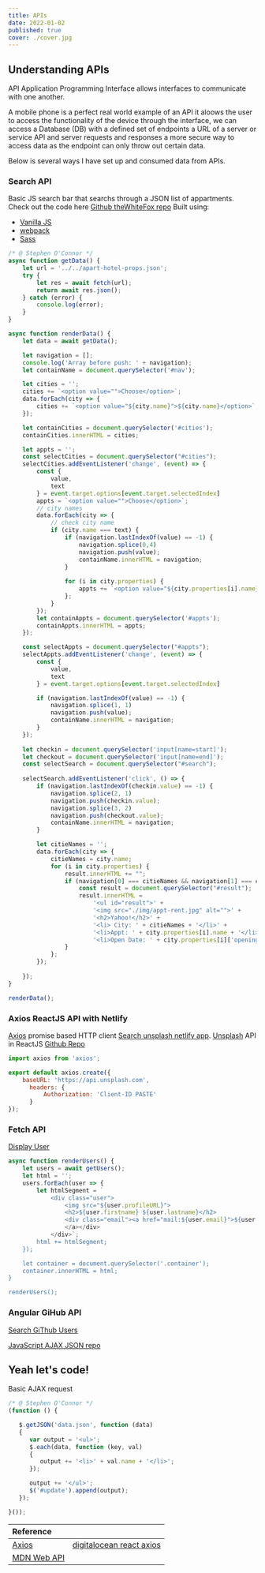 ```yaml
---
title: APIs
date: 2022-01-02
published: true
cover: ./cover.jpg
---
```


## Understanding APIs
API Application Programming Interface allows interfaces to communicate with one another. 

A mobile phone is a perfect real world example of an API it aloows the user to access the functionality of the device through the interface, we can access a Database (DB) with a defined set of endpoints a URL of a server or service API and server requests and responses a more secure way to access data as the endpoint can only throw out certain data.

Below is several ways I have set up and consumed data from APIs.

### Search API
Basic JS search bar that searchs through a JSON list of appartments. Check out the code here [Github theWhiteFox repo](https://github.com/theWhiteFox/search-appts)
Built using:
- [Vanilla JS](http://vanilla-js.com/)
- [webpack](https://webpack.js.org/)
- [Sass](https://sass-lang.com/)

```jsx
/* @ Stephen O'Connor */
async function getData() {
    let url = '../../apart-hotel-props.json';
    try {
        let res = await fetch(url);
        return await res.json();
    } catch (error) {
        console.log(error);
    }
}

async function renderData() {
    let data = await getData();

    let navigation = [];
    console.log('Array before push: ' + navigation);
    let containName = document.querySelector('#nav');

    let cities = '';
    cities += `<option value="">Choose</option>`;
    data.forEach(city => {
        cities += `<option value="${city.name}">${city.name}</option>`;
    });

    let containCities = document.querySelector('#cities');
    containCities.innerHTML = cities;

    let appts = '';
    const selectCities = document.querySelector("#cities");
    selectCities.addEventListener('change', (event) => {
        const {
            value,
            text
        } = event.target.options[event.target.selectedIndex]
        appts = `<option value="">Choose</option>`;
        // city names
        data.forEach(city => {
            // check city name
            if (city.name === text) {
                if (navigation.lastIndexOf(value) == -1) {
                    navigation.splice(0,4)
                    navigation.push(value);
                    containName.innerHTML = navigation;
                }
                
                for (i in city.properties) {
                    appts += `<option value="${city.properties[i].name}">${city.properties[i].name}</option>`;
                };
            }
        });
        let containAppts = document.querySelector('#appts');
        containAppts.innerHTML = appts;
    });

    const selectAppts = document.querySelector("#appts");
    selectAppts.addEventListener('change', (event) => {
        const {
            value,
            text
        } = event.target.options[event.target.selectedIndex]

        if (navigation.lastIndexOf(value) == -1) {
            navigation.splice(1, 1)
            navigation.push(value);
            containName.innerHTML = navigation;
        }
    });
    
    let checkin = document.querySelector('input[name=start]');
    let checkout = document.querySelector('input[name=end]');
    const selectSearch = document.querySelector("#search");
    
    selectSearch.addEventListener('click', () => {
        if (navigation.lastIndexOf(checkin.value) == -1) {
            navigation.splice(2, 1)
            navigation.push(checkin.value);
            navigation.splice(3, 2)
            navigation.push(checkout.value);
            containName.innerHTML = navigation;
        }

        let citieNames = '';
        data.forEach(city => {
            citieNames = city.name;
            for (i in city.properties) {
                result.innerHTML += "";
                if (navigation[0] === citieNames && navigation[1] === city.properties[i].name) {
                    const result = document.querySelector("#result");
                    result.innerHTML = 
                        '<ul id="result">' +
                        '<img src="./img/appt-rent.jpg" alt="">' +
                        '<h2>Yahoo!</h2>' +
                        '<li> City: ' + citieNames + '</li>' +
                        '<li>Appt: ' + city.properties[i].name + '</li>' +
                        '<li>Open Date: ' + city.properties[i]['opening-date'] + '</li></ul>';
                }
            };
        });
        
    });
}

renderData();

```

### Axios ReactJS API with Netlify

[Axios](https://axios-http.com/) promise based HTTP client [Search unsplash netlify app](https://react-search-unsplash.netlify.app). [Unsplash](https://unsplash.com/) API in ReactJS [Github Repo](https://github.com/theWhiteFox/react-basics-advanced)

```jsx
import axios from 'axios';

export default axios.create({
    baseURL: 'https://api.unsplash.com',
      headers: {
          Authorization: 'Client-ID PASTE'
      }
});
```

### Fetch API 
[Display User](https://fetch-api-webpack.netlify.app/)

```jsx
async function renderUsers() {
    let users = await getUsers();
    let html = '';
    users.forEach(user => {
        let htmlSegment = `
            <div class="user">
                <img src="${user.profileURL}">
                <h2>${user.firstname} ${user.lastname}</h2>
                <div class="email"><a href="mail:${user.email}">${user.email
                </a></div>
            </div>`;
        html += htmlSegment;
    });

    let container = document.querySelector('.container');
    container.innerHTML = html;
}

renderUsers();
```


### Angular GiHub API
[Search GiThub Users](http://thewhitefox.github.io/Angular-Fundamentals/#/main)

[JavaScript AJAX JSON repo](https://github.com/theWhiteFox/JavaScript-AJAX-JSON)

## Yeah let's code! 

Basic AJAX request

```jsx
/* @ Stephen O'Connor */
(function () {

   $.getJSON('data.json', function (data)
   {
      var output = '<ul>';
      $.each(data, function (key, val)
      {
         output += '<li>' + val.name + '</li>';
      });

      output += '</ul>';
      $('#update').append(output);
   });

}());
```

| Reference                               |                                                                                                |
| :-------------------------------------- | :--------------------------------------------------------------------------------------------- |
| [Axios](https://github.com/axios/axios) | [digitalocean react axios](https://www.digitalocean.com/community/tutorials/react-axios-react) |
|[MDN Web API](https://developer.mozilla.org/en-US/docs/Web/API)||


